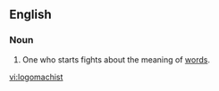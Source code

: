 ==English==

===Noun===
{{en-noun}}
# One who starts fights about the meaning of [[word]]s.

[[vi:logomachist]]